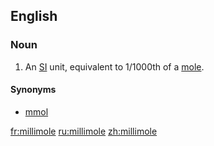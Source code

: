 ==English==

===Noun===
{{en-noun}}

# {{chemistry}} {{physics}} An [[w:International System of Units|SI]] unit, equivalent to 1/1000th of a [[mole#Etymology 4|mole]].

====Synonyms====
*[[mmol]]

[[fr:millimole]]
[[ru:millimole]]
[[zh:millimole]]
